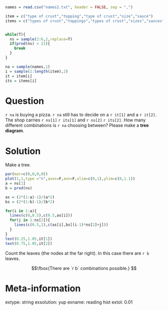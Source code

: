 ```r
names = read.csv("names2.txt", header = FALSE, sep = ",")

item = c("type of crust","topping","type of crust","size","sauce")
items = c("types of crust","toppings","types of crust","sizes","sauces")


while(T){
  ns = sample(2:6,2,replace=T)
  if(prod(ns) < 21){
    break
  }
}

na = sample(names,1)
i = sample(1:length(item),2)
it = item[i]
its = items[i]
```

Question
========

`r na` is buying a pizza. `r na` still has to decide on a `r it[1]` and a `r it[2]`. The shop carries `r ns[1]` `r its[1]` and `r ns[2]` `r its[2]`. How many different combinations is `r na` choosing between? Please make a **tree diagram**.


Solution
========

Make a tree.

```r
par(mar=c(0,0,0,0))
plot(1,1,type ="n",axes=F,ann=F,xlim=c(0,1),ylim=c(0,1.1))
a = ns[1]
b = prod(ns)

as = (2*(1:a)-1)/(a*2)
bs = (2*(1:b)-1)/(b*2)

for(i in 1:a){
  lines(c(0,0.5),c(0.5,as[i]))
  for(j in 1:ns[2]){
    lines(c(0.5,1),c(as[i],bs[(i-1)*ns[2]+j]))
  }
}
text(0.25,1.05,it[1])
text(0.75,1.05,it[2])
```

Count the leaves (the nodes at the far right). In this case there are `r b` leaves.

$$\fbox{There are `r b` combinations possible.} $$


Meta-information
============
extype: string
exsolution: yup
exname: reading hist
extol: 0.01
